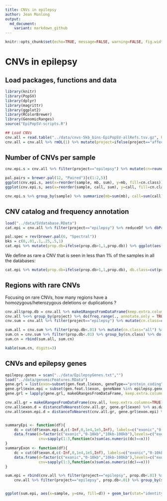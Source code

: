 ```yaml
---
title: CNVs in epilepsy
author: Jean Monlong
output:
  md_document:
    variant: markdown_github
---
```


```r
knitr::opts_chunk$set(echo=TRUE, message=FALSE, warning=FALSE, fig.width=10, tidy=TRUE)
```

# CNVs in epilepsy

## Load packages, functions and data

```r
library(knitr)
library(PopSV)
library(dplyr)
library(magrittr)
library(ggplot2)
library(RColorBrewer)
library(GenomicRanges)
source("EpiPopSV-scripts.R")

## Load CNVs
cnv.all = read.table("../data/cnvs-5kb_bins-EpiPopSV-allRefs.tsv.gz", header=TRUE, as.is=TRUE, sep="\t")
cnv.all = cnv.all %>% rmOL(1) %>% mutate(project=ifelse(project=="affected", "epilepsy", "parent"))
```

## Number of CNVs per sample

```r
cnv.epi.s = cnv.all %>% filter(project=="epilepsy") %>% mutate(cn=round(2*fc), cn=ifelse(cn==2 & z>0,3,cn), cn=ifelse(cn==2 & z<0,1,cn), cn.class=ifelse(cn>2, "3+",cn), cn.class=factor(cn.class, levels=c("0","1","3+"))) %>% group_by(sample, cn.class) %>% summarize(call=n(), mb=sum((end-start)/1e6))

pal.pairs = brewer.pal(12, "Paired")[c(1:2,5)]
ggplot(cnv.epi.s, aes(x=reorder(sample, mb, sum), y=mb, fill=cn.class)) + geom_bar(color="black", size=.1, stat="identity") + theme_bw() + theme(axis.text.x=element_blank(),legend.position=c(0,1), legend.justification=c(0,1)) + xlab("sample") + ylab("affected genome (Mb)") + scale_fill_manual(name="copy-number", values=pal.pairs) + guides(fill = guide_legend(nrow = 1, label.position = "bottom", label.hjust=0.5))
ggplot(cnv.epi.s, aes(x=reorder(sample, call, sum), y=call, fill=cn.class)) + geom_bar(color="black", size=.1, stat="identity") + theme_bw() + theme(axis.text.x=element_blank(),legend.position=c(0,1), legend.justification=c(0,1)) + xlab("sample") + ylab("CNV") + scale_fill_manual(name="copy-number", values=pal.pairs) + guides(fill = guide_legend(nrow = 1, label.position = "bottom", label.hjust=0.5))

cnv.epi.s %>% group_by(sample) %>% summarize(mb=sum(mb), call=sum(call)) %>% ungroup %>% summarize(mb=mean(mb), call=mean(call)) %>% kable(digits=2)
```

## CNV catalog and frequency annotation

```r
load("../data/SVdatabase.RData")
cat.epi = cnv.all %>% filter(project=="epilepsy") %>% reduceDf %>% dbPropDf(svs.gr)

pal.spec = rev(brewer.pal(6, "Spectral"))
bks = c(0,.01,.1,.25,.5,1)
cat.epi %>% mutate(prop.db=ifelse(prop.db>1,1,prop.db)) %>% ggplot(aes(x=sqrt(prop.db), fill=factor(nb.proj.db))) + geom_histogram(color="black") + theme_bw() + scale_fill_manual(values=pal.spec, name="public database with overlapping variant") + scale_x_continuous(breaks=sqrt(bks), labels=bks) + xlab("maximum frequency in the public databases") + ylab("CNV") + theme(legend.position=c(1,1), legend.justification=c(1,1)) + guides(fill = guide_legend(nrow = 1, label.position = "bottom", label.hjust=0.5))
```

We define as rare a CNV that is seen in less than 1% of the samples in all the databases:

```r
cat.epi %>% mutate(prop.db=ifelse(prop.db>1,1,prop.db), db.class=cut(prop.db, c(-Inf,.01,1), labels=c("rare", "common"))) %>% ggplot(aes(x=sqrt(prop.db), fill=db.class)) + geom_histogram(bins=30,color="black") + theme_bw() + scale_fill_brewer(palette="Set2", name="") + scale_x_continuous(breaks=sqrt(bks), labels=bks) + xlab("maximum frequency in the public databases") + ylab("CNV") + theme(legend.position=c(1,1), legend.justification=c(1,1))
```

## Regions with rare CNVs

Focusing on rare CNVs, how many regions have a homozygous/heterozygous deletions or duplications ?

```r
cnv.all$prop.db = cnv.all %>% makeGRangesFromDataFrame(keep.extra.columns=TRUE) %>% dbProp(svs.gr)
cnv.all %<>% group_by(project) %>% do(freq.range(., annotate.only = TRUE)) %>% ungroup
cnv.sum = cnv.all %>% filter(project=="epilepsy") %>% mutate(cn.class=cut(fc, breaks=c(0, .25, 1, Inf), labels=c(0,1,">=3"), include.lowest = TRUE))

sum.all = cnv.sum %>% filter(prop.db<.01) %>% mutate(cn.class="all") %>% group_by(cn.class) %>% summarize(region=round(sum(1/nb)), prop.all.region=1)
sum.cn = cnv.sum %>% filter(prop.db<.01) %>% group_by(cn.class) %>% do(freq.range(., annotate.only=TRUE)) %>% summarize(region=round(sum(1/nb))) %>% mutate(prop.all.region=region/sum.all$region)
sum.cn = rbind(sum.all, sum.cn)

kable(sum.cn, digits=3)
```

## CNVs and epilepsy genes

```r
epilepsy.genes = scan("../data/EpilepsyGenes.txt","")
load("../data/genomicFeatures.RData")
gene.grl = list(exon=subset(gen.feat.l$exon, geneType=="protein_coding"))
gene.grl$exon.epi = subset(gen.feat.l$exon, geneName %in% epilepsy.genes)
gene.grl = lapply(gene.grl, makeGRangesFromDataFrame, keep.extra.columns=TRUE)

cnv.all.gr = makeGRangesFromDataFrame(cnv.all, keep.extra.columns=TRUE)
cnv.all$exon.d = distanceToNearest(cnv.all.gr, gene.grl$exon) %>% as.data.frame %>% .$distance
cnv.all$exon.epi.d = distanceToNearest(cnv.all.gr, gene.grl$exon.epi) %>% as.data.frame %>% .$distance


summaryEpi <- function(df){
    dc = cut(df$exon.epi.d,c(-Inf,0,1e4,1e5,Inf), labels=c("exonic","0-10kb","10kb-100kb", "non-epilepsy"))
    data.frame(d=factor(c("exonic","0-10kb","10kb-100kb"),levels=c("exonic","0-10kb","10kb-100kb")),
               cnv=sapply(1:3,function(x)sum(as.numeric(dc)==x)))
}
summaryExon <- function(df){
    dc = cut(df$exon.d,c(-Inf,0,1e4,1e5,Inf), labels=c("exonic","0-10kb","10kb-100kb", "non-epilepsy"))
    data.frame(d=factor(c("exonic","0-10kb","10kb-100kb"),levels=c("exonic","0-10kb","10kb-100kb")),
               cnv=sapply(1:3,function(x)sum(as.numeric(dc)==x)))
}

sum.epi = rbind(cnv.all %>% filter(project=="epilepsy", prop.db<.01) %>% group_by(sample) %>% do(summaryEpi(.)) %>% group_by(sample) %>% arrange(d) %>% mutate(c1=cnv[1], c2=cnv[2], c3=cnv[3]) %>% ungroup %>% arrange(desc(c1), desc(c2), desc(c3)) %>% mutate(gene="epilepsy genes", sample=factor(sample, levels=unique(sample))),
    cnv.all %>% filter(project=="epilepsy", prop.db<.01) %>% group_by(sample) %>% do(summaryExon(.)) %>% group_by(sample) %>% arrange(d) %>% mutate(c1=cnv[1], c2=cnv[2], c3=cnv[3]) %>% ungroup %>% arrange(desc(c1), desc(c2), desc(c3)) %>% mutate(gene="all genes", sample=factor(sample, levels=unique(sample))))


ggplot(sum.epi, aes(x=sample, y=cnv, fill=d)) + geom_bar(stat="identity", color="black",size=.1) + theme_bw() + theme(axis.text.x=element_blank(),legend.position=c(1,0.2), legend.justification=c(1,0.2)) + xlab("sample") + ylab("rare CNV") + scale_fill_brewer(name="distance to closest exon", palette="Spectral") + facet_grid(gene~., scales="free") + guides(fill = guide_legend(nrow = 1, label.position = "right", label.hjust=0.5))
```
